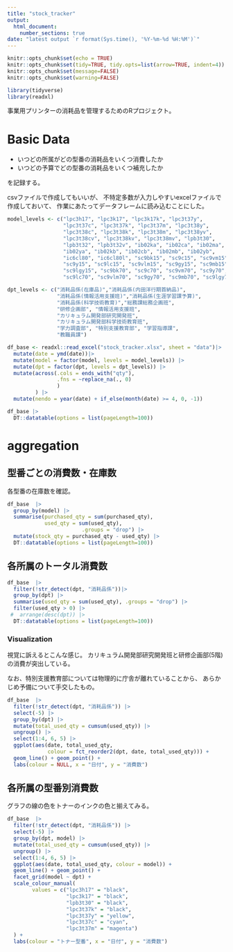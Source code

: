 ```yaml
---
title: "stock_tracker"
output:
  html_document:
    number_sections: true
date: "latest output `r format(Sys.time(), '%Y-%m-%d %H:%M')`"
---
```


```r
knitr::opts_chunk$set(echo = TRUE)
knitr::opts_chunk$set(tidy=TRUE, tidy.opts=list(arrow=TRUE, indent=4))
knitr::opts_chunk$set(message=FALSE)
knitr::opts_chunk$set(warning=FALSE)
```

```r
library(tidyverse)
library(readxl)
```


事業用プリンターの消耗品を管理するためのRプロジェクト。


# Basic Data


- いつどの所属がどの型番の消耗品をいくつ消費したか
- いつどの予算でどの型番の消耗品をいくつ補充したか

を記録する。

csvファイルで作成してもいいが、
不特定多数が入力しやすいexcelファイルで作成しておいて、
作業にあたってデータフレームに読み込むことにした。





```r
model_levels <- c("lpc3h17", "lpc3k17", "lpc3k17k", "lpc3t37y",
                  "lpc3t37c", "lpc3t37k", "lpc3t37m", "lpc3t38y",
                  "lpc3t38c", "lpc3t38k", "lpc3t38m", "lpc3t38yv",
                  "lpc3t38cv", "lpc3t38kv", "lpc3t38mv", "lpb3t30",
                  "lpb3t32", "lpb3t32v", "ib02ka", "ib02ca", "ib02ma",
                  "ib02ya", "ib02kb", "ib02cb", "ib02mb", "ib02yb",
                  "ic6cl80", "ic6cl80l", "sc9bk15", "sc9c15", "sc9vm15",
                  "sc9y15", "sc9lc15", "sc9vlm15", "sc9gy15", "sc9mb15",
                  "sc9lgy15", "sc9bk70", "sc9c70", "sc9vm70", "sc9y70",
                  "sc9lc70", "sc9vlm70", "sc9gy70", "sc9mb70", "sc9lgy70")

dpt_levels <- c("消耗品係(在庫品)","消耗品係(内田洋行期首納品)",
                "消耗品係(情報活用支援班)","消耗品係(生涯学習課予算)",
                "消耗品係(科学技術教育)","総務課総務企画班",
                "研修企画部", "情報活用支援班",
                "カリキュラム開発部研究開発班",
                "カリキュラム開発部科学技術教育班",
                "学力調査部", "特別支援教育部", "学習指導課",
                "教職員課")

df_base <- readxl::read_excel("stock_tracker.xlsx", sheet = "data")|>
  mutate(date = ymd(date))|>
  mutate(model = factor(model, levels = model_levels)) |> 
  mutate(dpt = factor(dpt, levels = dpt_levels)) |> 
  mutate(across(.cols = ends_with("qty"),
                .fns = ~replace_na(., 0)
                )
         ) |>
  mutate(nendo = year(date) + if_else(month(date) >= 4, 0, -1)) 
```


```r
df_base |> 
  DT::datatable(options = list(pageLength=100))
```

<!--
```r
old_df_base <- readxl::read_excel("stock_tracker.xlsx", sheet = "data_old")|>
  mutate(date = ymd(date))|>
  mutate(model = fct_inorder(model)) |> 
  mutate(across(.cols = ends_with("qty"),
                .fns = ~replace_na(., 0)
                )
         ) |>
  mutate(nendo = year(date) + if_else(month(date) >= 4, 0, -1)) 
```

読み込んだデータフレームを表示。

```r
old_df_base |> 
  DT::datatable(options = list(pageLength=100))
```


-->


\newpage
# aggregation

## 型番ごとの消費数・在庫数

各型番の在庫数を確認。



```r
df_base  |>
  group_by(model) |>
  summarise(purchased_qty = sum(purchased_qty),
            used_qty = sum(used_qty),
                        .groups = "drop") |>
  mutate(stock_qty = purchased_qty - used_qty) |> 
  DT::datatable(options = list(pageLength=100))
```

<!--
```r
old_df_base  |>
  group_by(model) |>
  summarise(used_qty = sum(used_qty),
            purchased_qty = sum(purchased_qty), .groups = "drop") |>
  mutate(stock_qty = purchased_qty - used_qty) |> 
  DT::datatable(options = list(pageLength=100))
```
\newpage
-->

\newpage
## 各所属のトータル消費数


```r
df_base  |> 
  filter(!str_detect(dpt, "消耗品係"))|> 
  group_by(dpt) |> 
  summarise(used_qty = sum(used_qty), .groups = "drop") |> 
  filter(used_qty > 0) |> 
 #  arrange(desc(dpt)) |>  
  DT::datatable(options = list(pageLength=100))
```

\newpage
### Visualization

視覚に訴えるとこんな感じ。
カリキュラム開発部研究開発班と研修企画部(5階)の消費が突出している。

なお、特別支援教育部については物理的に庁舎が離れていることから、
あらかじめ予備について手交したもの。

```r
df_base  |> 
  filter(!str_detect(dpt, "消耗品係")) |> 
  select(-5) |> 
  group_by(dpt) |> 
  mutate(total_used_qty = cumsum(used_qty)) |>
  ungroup() |>
  select(1:4, 6, 5) |>  
  ggplot(aes(date, total_used_qty, 
             colour = fct_reorder2(dpt, date, total_used_qty))) +
  geom_line() + geom_point() +
  labs(colour = NULL, x = "日付", y = "消費数")
```







\newpage
## 各所属の型番別消費数


<!-- 



```r
df_base  |> 
  filter(!str_detect(dpt, "消耗品係"))|> 
  group_by(dpt, model) |> 
  summarise(used_qty = sum(used_qty), .groups = "drop") |> 
  filter(used_qty > 0) |> 
  arrange(desc(dpt)) |>  
  DT::datatable(options = list(pageLength=100))
```

```r
df_base  |> 
  filter(!str_detect(dpt, "消耗品係")) |> 
  select(-5) |> 
  group_by(dpt, model) |> 
  mutate(total_used_qty = cumsum(used_qty)) |>
  ungroup() |>
  select(1:4, 6, 5) |>  
  ggplot(aes(date, total_used_qty, colour = model)) +
  geom_line() + geom_point() +
  facet_grid(model ~ dpt) +
  labs(colour = "トナー型番", x = "日付", y = "消費数")
```

### 改良版
 -->

グラフの線の色をトナーのインクの色と揃えてみる。
<!--
このほうが直感的にわかりやすい。
色がどぎついから明度・彩度を抑えめにするのは宿題。
色名ではなくて、RGB値もしくはHEXコードを指定すればいい。
-->

```r
df_base  |> 
  filter(!str_detect(dpt, "消耗品係")) |> 
  select(-5) |> 
  group_by(dpt, model) |> 
  mutate(total_used_qty = cumsum(used_qty)) |>
  ungroup() |>
  select(1:4, 6, 5) |>  
  ggplot(aes(date, total_used_qty, colour = model)) +
  geom_line() + geom_point() +
  facet_grid(model ~ dpt) +
  scale_colour_manual(
		values = c("lpc3h17" = "black",
		           "lpc3k17" = "black",
		           "lpb3t30" = "black",
		           "lpc3t37k" = "black",
		           "lpc3t37y" = "yellow",
		           "lpc3t37c" = "cyan",
		           "lpc3t37m" = "magenta")
  ) +
  labs(colour = "トナー型番", x = "日付", y = "消費数")
```


<!--
\newpage
## 各型番の所属ごと消費数


```r
df_base  |> 
  filter(!str_detect(dpt, "消耗品係"))|> 
  group_by(model, dpt) |> 
  summarise(used_qty = sum(used_qty), .groups = "drop") |> 
  filter(used_qty > 0) |> 
  arrange(model) |>  
  DT::datatable(options = list(pageLength=100))
```

-->
